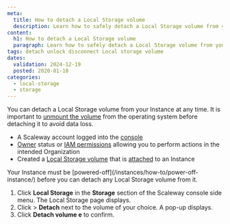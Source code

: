 ```yaml
---
meta:
  title: How to detach a Local Storage volume
  description: Learn how to safely detach a Local Storage volume from your Scaleway Instance.
content:
  h1: How to detach a Local Storage volume
  paragraph: Learn how to safely detach a Local Storage volume from your Scaleway Instance.
tags: detach unlock disconnect Local storage volume
dates:
  validation: 2024-12-19
  posted: 2020-01-10
categories:
  - local-storage
  - storage
---
```


You can detach a Local Storage volume from your Instance at any time. It is important to [unmount the volume](/Local-storage/api-cli/unmounting-a-volume/) from the operating system before detaching it to avoid data loss.

<Macro id="requirements" />

- A Scaleway account logged into the [console](https://console.scaleway.com)
- [Owner](/iam/concepts/#owner) status or [IAM permissions](/iam/concepts/#permission) allowing you to perform actions in the intended Organization
- Created a [Local Storage volume](/Local-storage/how-to/create-volume/) that is [attached](/Local-storage/how-to/attach-volume/) to an Instance


<Message type="important">
    Your Instance must be [powered-off](/instances/how-to/power-off-instance/) before you can detach any Local Storage volume from it.
</Message>

1. Click **Local Storage** in the **Storage** section of the Scaleway console side menu. The Local Storage page displays.
2. Click <Icon name="more" /> > **Detach** next to the volume of your choice. A pop-up displays.
3. Click **Detach volume e** to confirm.


